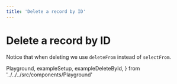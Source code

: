 ```yaml
---
title: 'Delete a record by ID'
---
```


# Delete a record by ID

Notice that when deleting we use `deleteFrom` instead of `selectFrom`.

  Playground,
  exampleSetup,
  exampleDeleteById,
} from '../../../src/components/Playground'

<Playground code={exampleDeleteById} setupCode={exampleSetup} />
